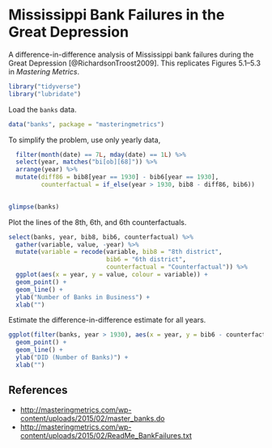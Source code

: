 # Mississippi Bank Failures in the Great Depression

A difference-in-difference analysis of Mississippi bank failures during the Great Depression [@RichardsonTroost2009].
This replicates Figures 5.1--5.3 in *Mastering Metrics*.

```r
library("tidyverse")
library("lubridate")
```

Load the `banks` data.
```r
data("banks", package = "masteringmetrics")
```

To simplify the problem, use only yearly data, 
```r
  filter(month(date) == 7L, mday(date) == 1L) %>%
  select(year, matches("bi[ob][68]")) %>%
  arrange(year) %>%
  mutate(diff86 = bib8[year == 1930] - bib6[year == 1930],
         counterfactual = if_else(year > 1930, bib8 - diff86, bib6))
         
```

```r
glimpse(banks)
```

Plot the lines of the 8th, 6th, and 6th counterfactuals.
```r
select(banks, year, bib8, bib6, counterfactual) %>%
  gather(variable, value, -year) %>%
  mutate(variable = recode(variable, bib8 = "8th district", 
                           bib6 = "6th district",
                           counterfactual = "Counterfactual")) %>%
  ggplot(aes(x = year, y = value, colour = variable)) +
  geom_point() +
  geom_line() +
  ylab("Number of Banks in Business") +
  xlab("")
```

Estimate the difference-in-difference estimate for all years.
```r
ggplot(filter(banks, year > 1930), aes(x = year, y = bib6 - counterfactual)) +
  geom_point() +
  geom_line() +
  ylab("DID (Number of Banks)") +
  xlab("")
```

## References

- <http://masteringmetrics.com/wp-content/uploads/2015/02/master_banks.do>
- <http://masteringmetrics.com/wp-content/uploads/2015/02/ReadMe_BankFailures.txt>
